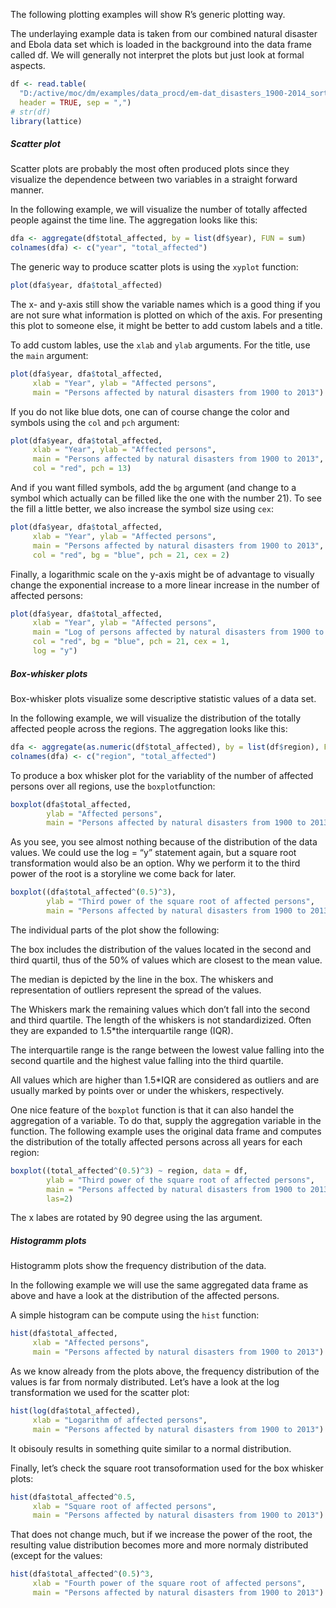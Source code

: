 <!---
Version: "2013-10-23"
Copyright (C) 2013 Thomas Nauss, GNU GPL (>=3)
-->

The following plotting examples will show R's generic plotting way. 

The underlaying example data is taken from our combined natural disaster and 
Ebola data set which is loaded in the background into the data frame called df. 
We will generally not interpret the plots but just look at formal aspects.

```r
df <- read.table(
  "D:/active/moc/dm/examples/data_procd/em-dat_disasters_1900-2014_sorted.csv", 
  header = TRUE, sep = ",")
# str(df)
library(lattice)
```

##### Scatter plot
Scatter plots are probably the most often produced plots since they visualize 
the dependence between two variables in a straight forward manner.

In the following example, we will visualize the number of totally affected 
people against the time line. The aggregation looks like this:
```r
dfa <- aggregate(df$total_affected, by = list(df$year), FUN = sum)
colnames(dfa) <- c("year", "total_affected")
```

The generic way to produce scatter plots is using the `xyplot` function:
```r
plot(dfa$year, dfa$total_affected)
```
The x- and y-axis still show the variable names which is a good thing if you are
not sure what information is plotted on which of the axis. For presenting this
plot to someone else, it might be better to add custom labels and a title.

To add custom lables, use the `xlab` and `ylab` arguments. For the title, use
the `main` argument:
```r
plot(dfa$year, dfa$total_affected,
     xlab = "Year", ylab = "Affected persons", 
     main = "Persons affected by natural disasters from 1900 to 2013")
```

If you do not like blue dots, one can of course change the color and symbols
using the `col` and `pch` argument:
```r
plot(dfa$year, dfa$total_affected,
     xlab = "Year", ylab = "Affected persons", 
     main = "Persons affected by natural disasters from 1900 to 2013",
     col = "red", pch = 13)
```

And if you want filled symbols, add the `bg` argument (and change to a symbol
which actually can be filled like the one with the number 21). To see the fill
a little better, we also increase the symbol size using `cex`:
```r
plot(dfa$year, dfa$total_affected,
     xlab = "Year", ylab = "Affected persons", 
     main = "Persons affected by natural disasters from 1900 to 2013",
     col = "red", bg = "blue", pch = 21, cex = 2)
```

Finally, a logarithmic scale on the y-axis might be of advantage to visually
change the exponential increase to a more linear increase in the number of 
affected persons:
```r
plot(dfa$year, dfa$total_affected,
     xlab = "Year", ylab = "Affected persons", 
     main = "Log of persons affected by natural disasters from 1900 to 2013",
     col = "red", bg = "blue", pch = 21, cex = 1,
     log = "y")
```

##### Box-whisker plots
Box-whisker plots visualize some descriptive statistic values of a data set. 

In the following example, we will visualize the distribution of the totally
affected people across the regions. The aggregation looks like this:
```r
dfa <- aggregate(as.numeric(df$total_affected), by = list(df$region), FUN = sum)
colnames(dfa) <- c("region", "total_affected")
```

To produce a box whisker plot for the variablity of the number of affected 
persons over all regions, use the `boxplot`function:
```r
boxplot(dfa$total_affected, 
        ylab = "Affected persons",
        main = "Persons affected by natural disasters from 1900 to 2013")
```

As you see, you see almost nothing because of the distribution of the data values.
We could use the log = "y" statement again, but a square root transformation 
would also be an option. Why we perform it to the third power of the root is
a storyline we come back for later.
```r
boxplot((dfa$total_affected^(0.5)^3),
        ylab = "Third power of the square root of affected persons",
        main = "Persons affected by natural disasters from 1900 to 2013")
```
The individual parts of the plot show the following:

The box includes the distribution of the values located in the second and third 
quartil, thus of the 50% of values which are closest to the mean value.

The median is depicted by the line in the box. The whiskers and representation 
of outliers represent the spread of the values.

The Whiskers mark the remaining values which don't fall into the second and 
third quartile. The length of the whiskers is not standardizized. Often they are
expanded to 1.5*the interquartile range (IQR).

The interquartile range is the range between the lowest value falling into the 
second quartile and the highest value falling into the third quartile.

All values which are higher than 1.5*IQR are considered as outliers and are 
usually marked by points over or under the whiskers, respectively. 

One nice feature of the `boxplot` function is that it can also handel the 
aggregation of a variable. To do that, supply the aggregation variable in the
function. The following example uses the original data frame and computes the
distribution of the totally affected persons across all years for each region:
```r
boxplot((total_affected^(0.5)^3) ~ region, data = df,
        ylab = "Third power of the square root of affected persons",
        main = "Persons affected by natural disasters from 1900 to 2013",
        las=2)
```
The x labes are rotated by 90 degree using the las argument.


##### Histogramm plots
Histogramm plots show the frequency distribution of the data. 

In the following example we will use the same aggregated data frame as above and
have a look at the distribution of the affected persons.

A simple histogram can be compute using the `hist` function:
```r
hist(dfa$total_affected,
     xlab = "Affected persons",
     main = "Persons affected by natural disasters from 1900 to 2013")
```
As we know already from the plots above, the frequency distribution of the values
is far from normaly distributed. Let's have a look at the log transformation we
used for the scatter plot:
```r
hist(log(dfa$total_affected),
     xlab = "Logarithm of affected persons",
     main = "Persons affected by natural disasters from 1900 to 2013")
```
It obisouly results in something quite similar to a normal distribution.

Finally, let's check the square root transoformation used for the box whisker
plots:
```r
hist(dfa$total_affected^0.5,
     xlab = "Square root of affected persons",
     main = "Persons affected by natural disasters from 1900 to 2013")
```
That does not change much, but if we increase the power of the root, the resulting
value distribution becomes more and more normaly distributed (except for the 
values:
```r
hist(dfa$total_affected^(0.5)^3,
     xlab = "Fourth power of the square root of affected persons",
     main = "Persons affected by natural disasters from 1900 to 2013")
```
